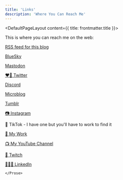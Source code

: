 ```yaml
---
title: 'Links'
description: 'Where You Can Reach Me'
---
```


<DefaultPageLayout content={{ title: frontmatter.title }}>
    <Prose>

This is where you can reach me on the web:

[RSS feed for this blog](https://chrisenns.com/feed.xml)

[BlueSky](https://bsky.app/profile/ichris.bsky.social)

[Mastodon](https://mastodon.social/@ichris)

[❤️‍🔥 Twitter](https://www.twitter.com/ichris)

[Discord](https://discordapp.com/users/iChris#5728)

[Microblog](https://micro.blog/ichris)

[Tumblr](https://fscte.tumblr.com/)

[📷 Instagram](https://www.instagram.com/lemonpodcasting/)

🕺 TikTok - I have one but you'll have to work to find it

[🍋 My Work](https://www.lemonproductions.ca)

[📺 My YouTube Channel](https://www.youtube.com/c/lemonproductionsca)

[👾 Twitch](https://www.twitch.tv/lemonpodcasting)

[👨🏼‍💼 LinkedIn](https://www.linkedin.com/in/chrisenns/)



    </Prose>
</DefaultPageLayout>
